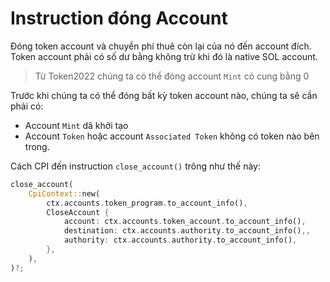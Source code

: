 
# Instruction đóng Account

Đóng token account và chuyển phí thuê còn lại của nó đến account đích. Token account phải có số dư bằng không trừ khi đó là native SOL account.

> Từ Token2022 chúng ta có thể đóng account `Mint` có cung bằng 0

Trước khi chúng ta có thể đóng bất kỳ token account nào, chúng ta sẽ cần phải có:
- Account `Mint` dã khởi tạo
- Account `Token` hoặc account `Associated Token` không có token nào bên trong.

Cách CPI đến instruction `close_account()` trông như thế này:

```rust
close_account(
    CpiContext::new(
        ctx.accounts.token_program.to_account_info(),
        CloseAccount {
            account: ctx.accounts.token_account.to_account_info(),
            destination: ctx.accounts.authority.to_account_info(),,
            authority: ctx.accounts.authority.to_account_info(),
        },
    ),
)?;
```